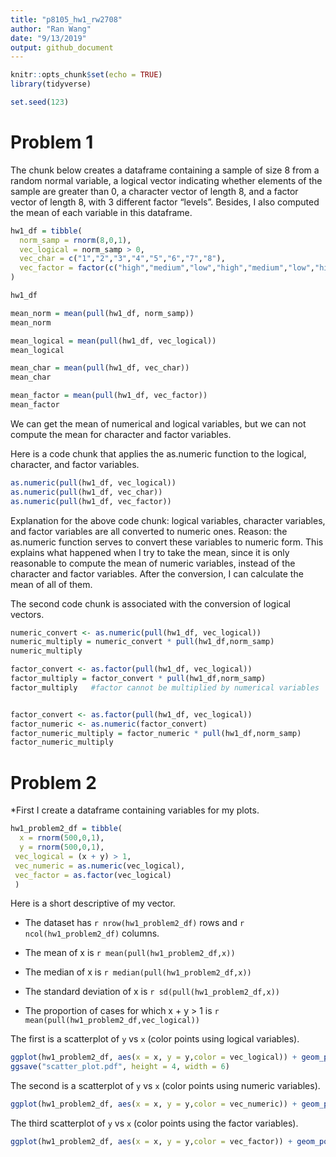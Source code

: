 ```yaml
---
title: "p8105_hw1_rw2708"
author: "Ran Wang"
date: "9/13/2019"
output: github_document
---
```


```r
knitr::opts_chunk$set(echo = TRUE)
library(tidyverse)

set.seed(123)
```

# Problem 1
The chunk below creates a dataframe containing a sample of size 8 from a 
random normal variable, a logical vector indicating whether elements of the sample are greater than 0, a character vector of length 8, and a factor vector of length 8, with 3 different factor “levels”. Besides, I also computed the mean of each variable in this dataframe.



```r
hw1_df = tibble(
  norm_samp = rnorm(8,0,1),
  vec_logical = norm_samp > 0,
  vec_char = c("1","2","3","4","5","6","7","8"),
  vec_factor = factor(c("high","medium","low","high","medium","low","high","medium"))
)

hw1_df

mean_norm = mean(pull(hw1_df, norm_samp))
mean_norm

mean_logical = mean(pull(hw1_df, vec_logical))
mean_logical

mean_char = mean(pull(hw1_df, vec_char))
mean_char 

mean_factor = mean(pull(hw1_df, vec_factor))
mean_factor 
```


We can get the mean of numerical and logical variables, but we can not compute the mean for character and factor variables.

Here is a code chunk that applies the as.numeric function to the logical, character, and factor variables.

```r

as.numeric(pull(hw1_df, vec_logical))
as.numeric(pull(hw1_df, vec_char))
as.numeric(pull(hw1_df, vec_factor))

```

Explanation for the above code chunk: logical variables, character variables, and factor variables are all converted to numeric ones. Reason: the as.numeric function serves to convert these variables to numeric form. This explains what happened when I try to take the mean, since it is only reasonable to compute the mean of numeric variables, instead of the character and factor variables. After the conversion, I can calculate the mean of all of them. 

The second code chunk is associated with the conversion of logical vectors.

```r
numeric_convert <- as.numeric(pull(hw1_df, vec_logical))
numeric_multiply = numeric_convert * pull(hw1_df,norm_samp)
numeric_multiply

factor_convert <- as.factor(pull(hw1_df, vec_logical))
factor_multiply = factor_convert * pull(hw1_df,norm_samp)
factor_multiply   #factor cannot be multiplied by numerical variables


factor_convert <- as.factor(pull(hw1_df, vec_logical))
factor_numeric <- as.numeric(factor_convert)
factor_numeric_multiply = factor_numeric * pull(hw1_df,norm_samp)
factor_numeric_multiply 

```

# Problem 2

*First I create a dataframe containing variables for my plots.

```r
hw1_problem2_df = tibble(
  x = rnorm(500,0,1),
  y = rnorm(500,0,1),
 vec_logical = (x + y) > 1,
 vec_numeric = as.numeric(vec_logical),
 vec_factor = as.factor(vec_logical)
 )
```

Here is a short descriptive of my vector.
  
* The dataset has `r nrow(hw1_problem2_df)` rows and `r ncol(hw1_problem2_df)` columns.

* The mean of x is `r mean(pull(hw1_problem2_df,x))`

* The median of x is `r median(pull(hw1_problem2_df,x))`

* The standard deviation of x is `r sd(pull(hw1_problem2_df,x))`

* The proportion of cases for which x + y > 1 is `r mean(pull(hw1_problem2_df,vec_logical))`


The first is a scatterplot of `y` vs `x` (color points using logical variables).

```r
ggplot(hw1_problem2_df, aes(x = x, y = y,color = vec_logical)) + geom_point()
ggsave("scatter_plot.pdf", height = 4, width = 6)
```


The second is a scatterplot of `y` vs `x` (color points using numeric variables).
```r
ggplot(hw1_problem2_df, aes(x = x, y = y,color = vec_numeric)) + geom_point()
```


The third scatterplot of `y` vs `x` (color points using the factor variables).
```r
ggplot(hw1_problem2_df, aes(x = x, y = y,color = vec_factor)) + geom_point()
```

